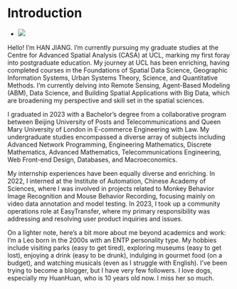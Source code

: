 # Introduction {.unnumbered}

-   ![](https://github.com/jianghan0v0/Learning-diary-han-jiang/raw/main/images/profile.jpg)

Hello! I'm HAN JIANG. I'm currently pursuing my graduate studies at the Centre for Advanced Spatial Analysis (CASA) at UCL, marking my first foray into postgraduate education. My journey at UCL has been enriching, having completed courses in the Foundations of Spatial Data Science, Geographic Information Systems, Urban Systems Theory, Science, and Quantitative Methods. I'm currently delving into Remote Sensing, Agent-Based Modeling (ABM), Data Science, and Building Spatial Applications with Big Data, which are broadening my perspective and skill set in the spatial sciences.

I graduated in 2023 with a Bachelor's degree from a collaborative program between Beijing University of Posts and Telecommunications and Queen Mary University of London in E-commerce Engineering with Law. My undergraduate studies encompassed a diverse array of subjects including Advanced Network Programming, Engineering Mathematics, Discrete Mathematics, Advanced Mathematics, Telecommunications Engineering, Web Front-end Design, Databases, and Macroeconomics.

My internship experiences have been equally diverse and enriching. In 2022, I interned at the Institute of Automation, Chinese Academy of Sciences, where I was involved in projects related to Monkey Behavior Image Recognition and Mouse Behavior Recording, focusing mainly on video data annotation and model testing. In 2023, I took up a community operations role at EasyTransfer, where my primary responsibility was addressing and resolving user product inquiries and issues.

On a lighter note, here's a bit more about me beyond academics and work: I'm a Leo born in the 2000s with an ENTP personality type. My hobbies include visiting parks (easy to get tired), exploring museums (easy to get lost), enjoying a drink (easy to be drunk), indulging in gourmet food (on a budget), and watching musicals (even as I struggle with English). I've been trying to become a blogger, but I have very few followers. I love dogs, especially my HuanHuan, who is 10 years old now. I miss her so much.

